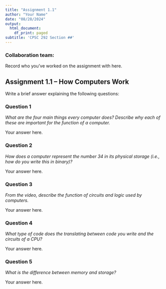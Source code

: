 ```yaml
---
title: "Assignment 1.1"
author: "Your Name"
date: "08/28/2024"
output:
  html_document:
    df_print: paged
subtitle: 'CPSC 292 Section ##'
---
```


### Collaboration team: 

Record who you've worked on the assignment with here. 


## Assignment 1.1 -- How Computers Work


Write a brief answer explaining the following questions:

### Question 1

*What are the four main things every computer does? Describe why each of these are important for the function of a computer.*

Your answer here.

### Question 2

*How does a computer represent the number 34 in its physical storage (i.e., how do you write this in binary)?*

Your answer here.

### Question 3

*From the video, describe the function of circuits and logic used by computers.*

Your answer here.

### Question 4

*What type of code does the translating between code you write and the circuits of a CPU?*

Your answer here.

### Question 5

*What is the difference between memory and storage?*

Your answer here.
